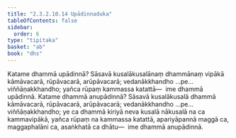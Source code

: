 ```yaml
---
title: "2.3.2.10.14 Upādinnaduka"
tableOfContents: false
sidebar:
  order: 6
type: "tipitaka"
basket: "ab"
book: "dhs"
---
```



<DynamicBreadcrumb />

<Division number="1217" book="dhs" bookNo="29" page="240">

<Paragraph number="1913" book="dhs">
Katame dhammā upādinnā? Sāsavā kusalākusalānaṃ dhammānaṃ vipākā kāmāvacarā, rūpāvacarā, arūpāvacarā; vedanākkhandho …pe…  viññāṇakkhandho; yañca rūpaṃ kammassa katattā—  ime dhammā upādinnā.
</Paragraph>

</Division>
<Division number="1218" book="dhs" bookNo="29" page="240">

<Paragraph number="1914" book="dhs">
Katame dhammā anupādinnā? Sāsavā kusalākusalā dhammā kāmāvacarā, rūpāvacarā, arūpāvacarā; vedanākkhandho …pe…  viññāṇakkhandho; ye ca dhammā kiriyā neva kusalā nākusalā na ca kammavipākā, yañca rūpaṃ na kammassa katattā, apariyāpannā maggā ca, maggaphalāni ca, asaṅkhatā ca dhātu—  ime dhammā anupādinnā.
</Paragraph>
</Division>